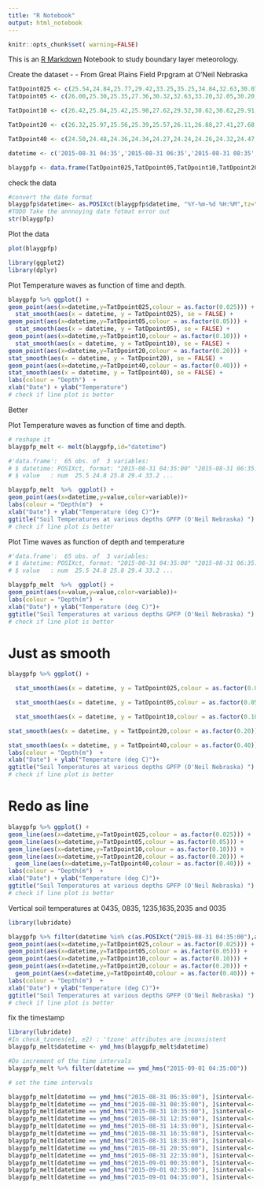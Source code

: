```yaml
---
title: "R Notebook"
output: html_notebook
---
```


```r
knitr::opts_chunk$set( warning=FALSE)
```
This is an [R Markdown](http://rmarkdown.rstudio.com) Notebook to study boundary layer meteorology.

Create the dataset - - From Great Plains Field Prpgram at O'Neil Nebraska
```r
TatDpoint025 <- c(25.54,24.84,25.77,29.42,33.25,35.25,34.84,32.63,30.07,28.42,27.09,26.09,25.30)
TatDpoint05 <- c(26.00,25.30,25.35,27.36,30.32,32.63,33.20,32.05,30.20,28.74,27.50,26.60,25.83)

TatDpoint10 <- c(26.42,25.84,25.42,25.98,27.62,29.52,30.62,30.62,29.91,28.84,27.84,27.06,26.40)

TatDpoint20 <- c(26.32,25.97,25.56,25.39,25.57,26.11,26.88,27.41,27.68,27.57,27.22,26.87,26.53)

TatDpoint40 <- c(24.50,24.48,24.36,24.34,24.27,24.24,24.26,24.32,24.47,24.64,24.73,24.78,24.84)

datetime <- c('2015-08-31 04:35','2015-08-31 06:35','2015-08-31 08:35','2015-08-31 10:35','2015-08-31 12:35','2015-08-31 14:35','2015-08-31 16:35','2015-08-31 18:35','2015-08-31 20:35','2015-08-31 22:35','2015-09-01 00:35','2015-09-01 02:35','2015-09-01 04:35')   

blaygpfp <- data.frame(TatDpoint025,TatDpoint05,TatDpoint10,TatDpoint20,TatDpoint40,datetime)

```

check the data

```r

#convert the date format
blaygpfp$datetime<- as.POSIXct(blaygpfp$datetime, "%Y-%m-%d %H:%M",tz="US/Pacific")
#TODO Take the annnoying date fotmat error out
str(blaygpfp)
```


Plot the data

```r
plot(blaygpfp)
```

```r
library(ggplot2)
library(dplyr)


```

Plot Temperature waves as function of time and depth.

```r

blaygpfp %>% ggplot() +
geom_point(aes(x=datetime,y=TatDpoint025,colour = as.factor(0.025))) +
  stat_smooth(aes(x = datetime, y = TatDpoint025), se = FALSE) +
geom_point(aes(x=datetime,y=TatDpoint05,colour = as.factor(0.05))) +
  stat_smooth(aes(x = datetime, y = TatDpoint05), se = FALSE) +
geom_point(aes(x=datetime,y=TatDpoint10,colour = as.factor(0.10))) +
  stat_smooth(aes(x = datetime, y = TatDpoint10), se = FALSE) +
geom_point(aes(x=datetime,y=TatDpoint20,colour = as.factor(0.20))) +
stat_smooth(aes(x = datetime, y = TatDpoint20), se = FALSE) +
geom_point(aes(x=datetime,y=TatDpoint40,colour = as.factor(0.40))) +
stat_smooth(aes(x = datetime, y = TatDpoint40), se = FALSE) +
labs(colour = "Depth")  +
xlab("Date") + ylab("Temperature")
# check if line plot is better

```
Better

Plot Temperature waves as function of time and depth.

```r
# reshape it
blaygpfp_melt <- melt(blaygpfp,id="datetime")

#'data.frame':	65 obs. of  3 variables:
# $ datetime: POSIXct, format: "2015-08-31 04:35:00" "2015-08-31 06:35:00"  #$ variable: Factor w/ 5 levels "TatDpoint025",..: 1 1 1 1 1 1 1 1 1 1 ...
# $ value   : num  25.5 24.8 25.8 29.4 33.2 ...

blaygpfp_melt  %>%  ggplot() +
geom_point(aes(x=datetime,y=value,color=variable))+
labs(colour = "Depth(m")  +
xlab("Date") + ylab("Temperature (deg C)")+
ggtitle("Soil Temperatures at various depths GPFP (O'Neil Nebraska) ")  
# check if line plot is better

```

Plot Time waves as function of depth and temperature
```r


#'data.frame':	65 obs. of  3 variables:
# $ datetime: POSIXct, format: "2015-08-31 04:35:00" "2015-08-31 06:35:00"  #$ variable: Factor w/ 5 levels "TatDpoint025",..: 1 1 1 1 1 1 1 1 1 1 ...
# $ value   : num  25.5 24.8 25.8 29.4 33.2 ...

blaygpfp_melt  %>%  ggplot() +
geom_point(aes(x=value,y=value,color=variable))+
labs(colour = "Depth(m")  +
xlab("Date") + ylab("Temperature (deg C)")+
ggtitle("Soil Temperatures at various depths GPFP (O'Neil Nebraska) ")  
# check if line plot is better

```

# Just as smooth


```r

blaygpfp %>% ggplot() +

  stat_smooth(aes(x = datetime, y = TatDpoint025,colour = as.factor(0.025)), se = FALSE) +

  stat_smooth(aes(x = datetime, y = TatDpoint05,colour = as.factor(0.05)), se = FALSE) +

  stat_smooth(aes(x = datetime, y = TatDpoint10,colour = as.factor(0.10)), se = FALSE) +

stat_smooth(aes(x = datetime, y = TatDpoint20,colour = as.factor(0.20)), se = FALSE) +

stat_smooth(aes(x = datetime, y = TatDpoint40,colour = as.factor(0.40)), se = FALSE) +
labs(colour = "Depth(m")  +
xlab("Date") + ylab("Temperature (deg C)")+
ggtitle("Soil Temperatures at various depths GPFP (O'Neil Nebraska) ")  
# check if line plot is better

```

# Redo as line

```r

blaygpfp %>% ggplot() +
geom_line(aes(x=datetime,y=TatDpoint025,colour = as.factor(0.025))) +
geom_line(aes(x=datetime,y=TatDpoint05,colour = as.factor(0.05))) +
geom_line(aes(x=datetime,y=TatDpoint10,colour = as.factor(0.10))) +
geom_line(aes(x=datetime,y=TatDpoint20,colour = as.factor(0.20))) +
  geom_line(aes(x=datetime,y=TatDpoint40,colour = as.factor(0.40))) +
labs(colour = "Depth(m")  +
xlab("Date") + ylab("Temperature (deg C)")+
ggtitle("Soil Temperatures at various depths GPFP (O'Neil Nebraska) ")  
# check if line plot is better

```
Vertical soil temperatures at 0435, 0835, 1235,1635,2035 and 0035
```r
library(lubridate)


```

```r

blaygpfp %>% filter(datetime %in% c(as.POSIXct("2015-08-31 04:35:00"),as.POSIXct("2015-08-31 08:35:00"),as.POSIXct("2015-08-31 12:35:00"),as.POSIXct("2015-08-31 16:35:00"),as.POSIXct("2015-08-31 20:35:00"),as.POSIXct("2015-09-01 00:35:00"))) %>%  ggplot() +
geom_point(aes(x=datetime,y=TatDpoint025,colour = as.factor(0.025))) +
geom_point(aes(x=datetime,y=TatDpoint05,colour = as.factor(0.05))) +
geom_point(aes(x=datetime,y=TatDpoint10,colour = as.factor(0.10))) +
geom_point(aes(x=datetime,y=TatDpoint20,colour = as.factor(0.20))) +
  geom_point(aes(x=datetime,y=TatDpoint40,colour = as.factor(0.40))) +
labs(colour = "Depth(m")  +
xlab("Date") + ylab("Temperature (deg C)")+
ggtitle("Soil Temperatures at various depths GPFP (O'Neil Nebraska) ")  
# check if line plot is better

```

fix the timestamp

```r
library(lubridate)
#In check_tzones(e1, e2) : 'tzone' attributes are inconsistent
blaygpfp_melt$datetime <- ymd_hms(blaygpfp_melt$datetime)

#Do increment of the time intervals
blaygpfp_melt %>% filter(datetime == ymd_hms("2015-09-01 04:35:00")) 

# set the time intervals

blaygpfp_melt[datetime == ymd_hms("2015-08-31 06:35:00"), ]$interval<- 2
blaygpfp_melt[datetime == ymd_hms("2015-08-31 08:35:00"), ]$interval<- 4
blaygpfp_melt[datetime == ymd_hms("2015-08-31 10:35:00"), ]$interval<- 6
blaygpfp_melt[datetime == ymd_hms("2015-08-31 12:35:00"), ]$interval<- 8
blaygpfp_melt[datetime == ymd_hms("2015-08-31 14:35:00"), ]$interval<- 10
blaygpfp_melt[datetime == ymd_hms("2015-08-31 16:35:00"), ]$interval<- 12
blaygpfp_melt[datetime == ymd_hms("2015-08-31 18:35:00"), ]$interval<- 14
blaygpfp_melt[datetime == ymd_hms("2015-08-31 20:35:00"), ]$interval<- 16
blaygpfp_melt[datetime == ymd_hms("2015-08-31 22:35:00"), ]$interval<- 18
blaygpfp_melt[datetime == ymd_hms("2015-09-01 00:35:00"), ]$interval<- 20
blaygpfp_melt[datetime == ymd_hms("2015-09-01 02:35:00"), ]$interval<- 22
blaygpfp_melt[datetime == ymd_hms("2015-09-01 04:35:00"), ]$interval<- 24

```